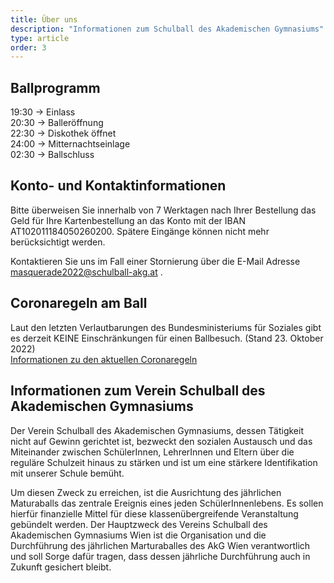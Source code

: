 ```yaml
---
title: Über uns
description: "Informationen zum Schulball des Akademischen Gymnasiums"
type: article
order: 3
---
```


## Ballprogramm

19:30 -> Einlass  
20:30 -> Balleröffnung  
22:30 -> Diskothek öffnet  
24:00 -> Mitternachtseinlage  
02:30 -> Ballschluss



## Konto- und Kontaktinformationen

Bitte überweisen Sie innerhalb von 7 Werktagen nach Ihrer Bestellung das Geld für Ihre Kartenbestellung an das Konto mit der IBAN AT102011184050260200. Spätere Eingänge können nicht mehr berücksichtigt werden.

Kontaktieren Sie uns im Fall einer Stornierung über die E-Mail Adresse  
masquerade2022@schulball-akg.at .

## Coronaregeln am Ball

Laut den letzten Verlautbarungen des Bundesministeriums für Soziales gibt es derzeit KEINE Einschränkungen für einen Ballbesuch. (Stand 23. Oktober 2022)  
[Informationen zu den aktuellen Coronaregeln](https://www.sozialministerium.at/Informationen-zum-Coronavirus/Coronavirus---Aktuelle-Maßnahmen.html#neue-regelungen-ab-dem-16-april-2022)


## Informationen zum Verein Schulball des Akademischen Gymnasiums

Der Verein Schulball des Akademischen Gymnasiums, dessen Tätigkeit nicht auf Gewinn gerichtet ist, bezweckt den sozialen Austausch und das Miteinander zwischen SchülerInnen, LehrerInnen und Eltern über die reguläre Schulzeit hinaus zu stärken und ist um eine stärkere Identifikation mit unserer Schule bemüht.

Um diesen Zweck zu erreichen, ist die Ausrichtung des jährlichen Maturaballs das zentrale Ereignis eines jeden SchülerInnenlebens. Es sollen hierfür finanzielle Mittel für diese klassenübergreifende Veranstaltung gebündelt werden. Der Hauptzweck des Vereins Schulball des Akademischen Gymnasiums Wien ist die Organisation und die Durchführung des jährlichen Marturaballes des AkG Wien verantwortlich und soll Sorge dafür tragen, dass dessen jährliche Durchführung auch in Zukunft gesichert bleibt.

